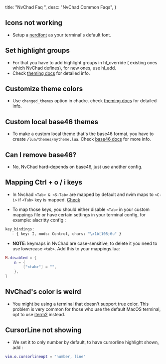   title: "NvChad Faq ",
  desc: "NvChad Common Faqs",
}

## Icons not working

- Setup a [nerdfont](https://www.nerdfonts.com/#home) as your terminal's default font.

## Set highlight groups 

- For that you have to add highlight groups in hl_override ( existing ones which NvChad defines), for new ones, use hl_add. 
- Check [theming docs](https://nvchad.com/docs/config/theming) for detailed info.


## Customize theme colors 

- Use `changed_themes` option in chadrc. check [theming docs](https://nvchad.com/docs/config/theming#customize_themes) for detailed info.

## Custom local base46 themes

- To make a custom local theme that's the base46 format, you have to create `/lua/themes/mytheme.lua`. Check [base46 docs](https://github.com/NvChad/base46/blob/v2.0/README.md) for more info.


## Can I remove base46?

- No, NvChad hard-depends on base46, just use another config.

## Mapping Ctrl + o / i keys

- In Nvchad `<Tab> & <S-Tab>` are mapped by default and nvim maps to `<C-i>` if `<Tab>` key is mapped. [Check](https://stackoverflow.com/questions/16209213/vim-jump-forward-with-c-i-doesnt-work-for-me-too-snipmate/16209534#16209534)

- To map those keys, you should either disable `<Tab>` in your custom mappings file or have certain settings in your terminal config, for example:  alacritty config : 

```bash
key_bindings:
   - { key: I, mods: Control, chars: "\x1b[105;6u" }
 ```

- **NOTE**: keymaps in NvChad are case-sensitive, to delete it you need to use lowercase `<tab>`. Add this to your mappings.lua:

```lua
M.disabled = {
	n = {
		["<tab>"] = "",
	},
}
```

## NvChad's color is weird

- You might be using a terminal that doesn't support true color. This problem is very common for those who use the default MacOS terminal, opt to use [iterm2](https://iterm2.com/) instead. 

## CursorLine not showing

- We set it to only number by default, to have cursorline highlight shown, add :

```lua
vim.o.cursorlineopt = "number, line"
```

